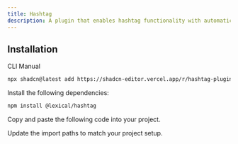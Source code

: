 ```yaml
---
title: Hashtag
description: A plugin that enables hashtag functionality with automatic detection and styling.
---
```


<ComponentPreview
  name="hashtag-plugin-demo"
  className="[&_.preview>[data-orientation=vertical]]:sm:max-w-[70%]"
  description="A plugin that enables hashtag functionality with automatic detection and styling."
/>

## Installation

<Tabs defaultValue="cli">

<TabsList>
  <TabsTrigger value="cli">CLI</TabsTrigger>
  <TabsTrigger value="manual">Manual</TabsTrigger>
</TabsList>

<TabsContent value="cli">

```bash
npx shadcn@latest add https://shadcn-editor.vercel.app/r/hashtag-plugin.json
```

</TabsContent>

<TabsContent value="manual">

<Steps>

<Step>Install the following dependencies:</Step>

```bash
npm install @lexical/hashtag
```

<Step>Copy and paste the following code into your project.</Step>

<ComponentSource name="hashtag-plugin" />

<Step>Update the import paths to match your project setup.</Step>

</Steps>

</TabsContent>

</Tabs>
